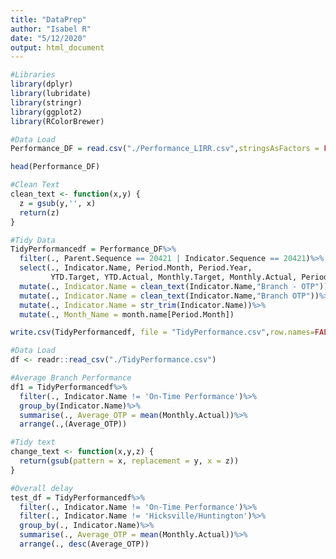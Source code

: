 ---
title: "DataPrep"
author: "Isabel R"
date: "5/12/2020"
output: html_document
---

```{r comment=false}
#Libraries
library(dplyr)
library(lubridate)
library(stringr)
library(ggplot2)
library(RColorBrewer)
```

```{r}
#Data Load
Performance_DF = read.csv("./Performance_LIRR.csv",stringsAsFactors = FALSE)
```

```{r}
head(Performance_DF)
```

```{r}
#Clean Text
clean_text <- function(x,y) {
  z = gsub(y,'', x)
  return(z)
}
```

```{r}
#Tidy Data
TidyPerformancedf = Performance_DF%>%
  filter(., Parent.Sequence == 20421 | Indicator.Sequence == 20421)%>%
  select(., Indicator.Name, Period.Month, Period.Year, 
         YTD.Target, YTD.Actual, Monthly.Target, Monthly.Actual, Period)%>%
  mutate(., Indicator.Name = clean_text(Indicator.Name,"Branch - OTP"))%>%
  mutate(., Indicator.Name = clean_text(Indicator.Name,"Branch OTP"))%>%
  mutate(., Indicator.Name = str_trim(Indicator.Name))%>%
  mutate(., Month_Name = month.name[Period.Month])

write.csv(TidyPerformancedf, file = "TidyPerformance.csv",row.names=FALSE)
```


```{r comment=FALSE,warning=FALSE}
#Data Load
df <- readr::read_csv("./TidyPerformance.csv")
```


```{r}
#Average Branch Performance
df1 = TidyPerformancedf%>%
  filter(., Indicator.Name != 'On-Time Performance')%>%
  group_by(Indicator.Name)%>%
  summarise(., Average_OTP = mean(Monthly.Actual))%>%
  arrange(.,(Average_OTP))
```


```{r}
#Tidy text
change_text <- function(x,y,z) {
  return(gsub(pattern = x, replacement = y, x = z))
}
```


```{r}
#Overall delay 
test_df = TidyPerformancedf%>%
  filter(., Indicator.Name != 'On-Time Performance')%>%
  filter(., Indicator.Name != 'Hicksville/Huntington')%>%
  group_by(., Indicator.Name)%>%
  summarise(., Average_OTP = mean(Monthly.Actual))%>%
  arrange(., desc(Average_OTP))
```




